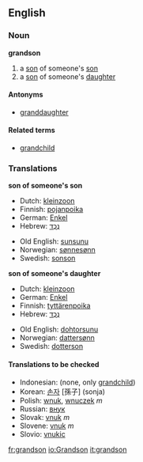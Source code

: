 ==English==

===Noun===
'''grandson'''
#a [[son]] of someone's [[son]]
#a [[son]] of someone's [[daughter]]

====Antonyms====
* [[granddaughter]]

====Related terms====
* [[grandchild]]

===Translations===
'''son of someone's son'''
{{top}}
*Dutch: [[kleinzoon]] {{m}}
*Finnish: [[pojanpoika]]
*German: [[Enkel]] {{m}}
*Hebrew: [[נֶכֶד]] {{m}}
{{mid}}
*Old English: [[sunsunu]]
*Norwegian: [[sønnesønn]]
*Swedish: [[sonson]] {{c}}
{{bottom}}

'''son of someone's daughter'''
{{top}}
*Dutch: [[kleinzoon]] {{m}}
*German: [[Enkel]] {{m}}
*Finnish: [[tyttärenpoika]]
*Hebrew: [[נֶכֶד]] {{m}}
{{mid}}
*Old English: [[dohtorsunu]]
*Norwegian: [[dattersønn]]
*Swedish: [[dotterson]] {{c}}
{{bottom}}

====Translations to be checked====
<!--Remove this section once all of the translations below have been moved into the tables above.-->
{{checktrans}}
*Indonesian: (none, only [[grandchild]])
*Korean: [[손자]] [孫子] (sonja)
*Polish: [[wnuk]], [[wnuczek]] ''m''
*Russian: [[внук]]
*Slovak: [[vnuk#Slovak|vnuk]] ''m''
*Slovene: [[vnuk]] ''m''
*Slovio: [[vnukic]]

[[fr:grandson]]
[[io:Grandson]]
[[it:grandson]]